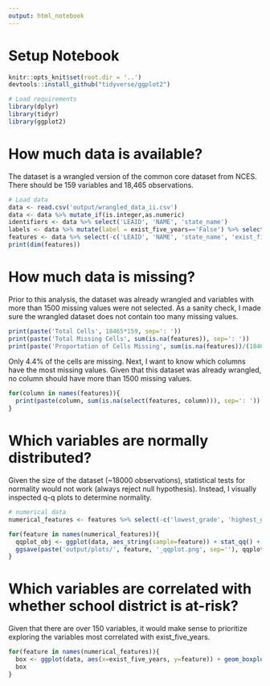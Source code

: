 ```yaml
---
output: html_notebook
---
```

# Setup Notebook

```r
knitr::opts_knit$set(root.dir = '..')
devtools::install_github("tidyverse/ggplot2")
```

```r
# Load requirements
library(dplyr)
library(tidyr)
library(ggplot2)
```

# How much data is available?

The dataset is a wrangled version of the common core dataset from NCES. There should be 159 variables and 18,465 observations.

```r
# Load data
data <- read.csv('output/wrangled_data_ii.csv')
data <- data %>% mutate_if(is.integer,as.numeric)
identifiers <- data %>% select('LEAID', 'NAME', 'state_name')
labels <- data %>% mutate(label = exist_five_years=='False') %>% select('label') 
features <- data %>% select(-c('LEAID', 'NAME', 'state_name', 'exist_five_years'))
print(dim(features))
```

# How much data is missing?

Prior to this analysis, the dataset was already wrangled and variables with more than 1500 missing values were not selected. As a sanity check, I made sure the wrangled dataset does not contain too many missing values.

```r
print(paste('Total Cells', 18465*159, sep=': '))
print(paste('Total Missing Cells', sum(is.na(features)), sep=': '))
print(paste('Proportation of Cells Missing', sum(is.na(features))/(18465*159), sep=': '))
```

Only 4.4% of the cells are missing. Next, I want to know which columns have the most missing values. Given that this dataset was already wrangled, no column should have more than 1500 missing values.

```r
for(column in names(features)){
  print(paste(column, sum(is.na(select(features, column))), sep=': '))
}

```

# Which variables are normally distributed?

Given the size of the dataset (~18000 observations), statistical tests for normality would not work (always reject null hypothesis). Instead, I visually inspected q-q plots to determine normality.

```r
# numerical data
numerical_features <- features %>% select(-c('lowest_grade', 'highest_grade', 'metro_micro', 'bureau_indian_education', 'charter_status'))

for(feature in names(numerical_features)){
  qqplot_obj <- ggplot(data, aes_string(sample=feature)) + stat_qq() + stat_qq_line()
  ggsave(paste('output/plots/', feature, '_qqplot.png', sep=''), qqplot_obj)
}
```

# Which variables are correlated with whether school district is at-risk?

Given that there are over 150 variables, it would make sense to prioritize exploring the variables most correlated with exist_five_years.

```r
for(feature in names(numerical_features)){
  box <- ggplot(data, aes(x=exist_five_years, y=feature)) + geom_boxplot()
  box
}
```



